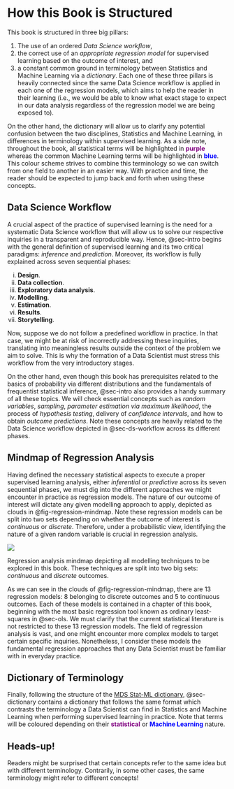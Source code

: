 # How this Book is Structured {.unnumbered}

This book is structured in three big pillars:

1. The use of an ordered *Data Science workflow*, 
2. the correct use of an *appropriate regression model* for supervised learning based on the outcome of interest, and
3. a constant common ground in terminology between Statistics and Machine Learning via a *dictionary*.
Each one of these three pillars is heavily connected since the same Data Science workflow is applied in each one of the regression models, which aims to help the reader in their learning (i.e., we would be able to know what exact stage to expect in our data analysis regardless of the regression model we are being exposed to). 

On the other hand, the dictionary will allow us to clarify any potential confusion between the two disciplines, Statistics and Machine Learning, in differences in terminology within supervised learning. As a side note, throughout the book, all statistical terms will be highlighted in <span style="color: purple;">**purple**</span> whereas the common Machine Learning terms will be highlighted in <span style="color: blue;">**blue**</span>. This colour scheme strives to combine this terminology so we can switch from one field to another in an easier way. With practice and time, the reader should be expected to jump back and forth when using these concepts.

## Data Science Workflow

A crucial aspect of the practice of supervised learning is the need for a systematic Data Science workflow that will allow us to solve our respective inquiries in a transparent and reproducible way. Hence, @sec-intro begins with the general definition of supervised learning and its two critical paradigms: *inference* and *prediction*. Moreover, its workflow is fully explained across seven sequential phases: 

i. **Design**.
ii. **Data collection**.
iii. **Exploratory data analysis**.
iv. **Modelling**.
v. **Estimation**.
vi. **Results**.
vii. **Storytelling**. 

Now, suppose we do not follow a predefined workflow in practice. In that case, we might be at risk of incorrectly addressing these inquiries, translating into meaningless results outside the context of the problem we aim to solve. This is why the formation of a Data Scientist must stress this workflow from the very introductory stages.

On the other hand, even though this book has prerequisites related to the basics of probability via different distributions and the fundamentals of frequentist statistical inference, @sec-intro also provides a handy summary of all these topics. We will check essential concepts such as *random variables*, *sampling*, *parameter estimation via maximum likelihood*, the process of *hypothesis testing*, delivery of *confidence intervals*, and how to obtain *outcome predictions*. Note these concepts are heavily related to the Data Science workflow depicted in @sec-ds-workflow across its different phases. 

## Mindmap of Regression Analysis

Having defined the necessary statistical aspects to execute a proper supervised learning analysis, either *inferential* or *predictive* across its seven sequential phases, we must dig into the different approaches we might encounter in practice as regression models. The nature of our outcome of interest will dictate any given modelling approach to apply, depicted as clouds in @fig-regression-mindmap. Note these regression models can be split into two sets depending on whether the outcome of interest is *continuous* or *discrete*. Therefore, under a probabilistic view, identifying the nature of a given random variable is crucial in regression analysis.

::: {#fig-regression-mindmap}
[![](https://mermaid.ink/img/pako:eNqVVd9v2jAQ_lciP4FEOgolDdE0aaVTN2kr1VhfKl6u8REsJT56dugPxP8-J6SCAgHqp-R8933fnc_nhYhJoohEprTMYDbWnsdEtvEXE0ZjFGmvsHnedw3pq1GmufodkLZK55Sbr4_85dswtzFluNqLIhWTbkzAeBPwOU-Rq6hi3etHyrVEuTZ9DMCXeAo6QR9SuxFXrOaQpdLAryXpbwRj_dFTDk5qaVmrbqwDb0lrTMCqOdZRpqQTH5jpuSD1WSXTHeobyDLYYtnwuWOaEVtnrCOZIceoLSS4DX2F9gDyKOe5mkPq_VNZbQYxpKglsG-dk9kiWCzugCFDyypeLj_ulQLW26WMd8b6mq5QR5ip2WHkAb1slKaC_AlvwNJ4O9DXysSMFo_1lJ1uZHhVdkRdYaSK0bfPtFOSkVNuVkzXYGGv-quNZqNEGVsV6EBNXLf5J0JTpqqCHAcfuDtj63LMDfLumf94ypVUxrWdQXlYzCAFRxhXau5IGUP6WKbDOfKJ-LfV_Su9PmR-Kr5HXPrfu8lxKusNamRI1VvleGJeD8jk_9KTFOwxhl3XoxwD55oQF8WuO043IrZP89ZVTG9G7JlhroP8PG3ukfknT-3n2q1Yq1l7nJP2clbRn-B7X42deTGU0jRrnIv7tj9AtESGnIGS7n1bFOFjYafoJoqI3KfECbi6jMVYL50r5JZGrzoWkeUcWyKfSXdS1woSN99ENIHUOOsMtIgW4kVEficMzy4vgiDo94Ner93vXrTEq7OfBxdnl0Ev7AVhOwyCdrBsiTcih3F-1u2e98NOEIT9sNvudDstgVJZ4j-rR7h8i0uShzKgULL8DwFMR-8?type=png)](https://mermaid.live/edit#pako:eNqVVd9v2jAQ_lciP4FEOgolDdE0aaVTN2kr1VhfKl6u8REsJT56dugPxP8-J6SCAgHqp-R8933fnc_nhYhJoohEprTMYDbWnsdEtvEXE0ZjFGmvsHnedw3pq1GmufodkLZK55Sbr4_85dswtzFluNqLIhWTbkzAeBPwOU-Rq6hi3etHyrVEuTZ9DMCXeAo6QR9SuxFXrOaQpdLAryXpbwRj_dFTDk5qaVmrbqwDb0lrTMCqOdZRpqQTH5jpuSD1WSXTHeobyDLYYtnwuWOaEVtnrCOZIceoLSS4DX2F9gDyKOe5mkPq_VNZbQYxpKglsG-dk9kiWCzugCFDyypeLj_ulQLW26WMd8b6mq5QR5ip2WHkAb1slKaC_AlvwNJ4O9DXysSMFo_1lJ1uZHhVdkRdYaSK0bfPtFOSkVNuVkzXYGGv-quNZqNEGVsV6EBNXLf5J0JTpqqCHAcfuDtj63LMDfLumf94ypVUxrWdQXlYzCAFRxhXau5IGUP6WKbDOfKJ-LfV_Su9PmR-Kr5HXPrfu8lxKusNamRI1VvleGJeD8jk_9KTFOwxhl3XoxwD55oQF8WuO043IrZP89ZVTG9G7JlhroP8PG3ukfknT-3n2q1Yq1l7nJP2clbRn-B7X42deTGU0jRrnIv7tj9AtESGnIGS7n1bFOFjYafoJoqI3KfECbi6jMVYL50r5JZGrzoWkeUcWyKfSXdS1woSN99ENIHUOOsMtIgW4kVEficMzy4vgiDo94Ner93vXrTEq7OfBxdnl0Ev7AVhOwyCdrBsiTcih3F-1u2e98NOEIT9sNvudDstgVJZ4j-rR7h8i0uShzKgULL8DwFMR-8)

Regression analysis mindmap depicting all modelling techniques to be explored in this book. These techniques are split into two big sets: *continuous* and *discrete* outcomes.
:::

As we can see in the clouds of @fig-regression-mindmap, there are 13 regression models: 8 belonging to discrete outcomes and 5 to continuous outcomes. Each of these models is contained in a chapter of this book, beginning with the most basic regression tool known as ordinary least-squares in @sec-ols. We must clarify that the current statistical literature is not restricted to these 13 regression models. The field of regression analysis is vast, and one might encounter more complex models to target certain specific inquiries. Nonetheless, I consider these models the fundamental regression approaches that any Data Scientist must be familiar with in everyday practice.

## Dictionary of Terminology

Finally, following the structure of the [MDS Stat-ML dictionary](https://ubc-mds.github.io/resources_pages/terminology/), @sec-dictionary contains a dictionary that follows the same format which contrasts the terminology a Data Scientist can find in Statistics and Machine Learning when performing supervised learning in practice. Note that terms will be coloured depending on their <span style="color: purple;">**statistical**</span> or <span style="color: blue;">**Machine Learning**</span> nature.

::: {.callout-tip appearance="simple"}

## Heads-up!

Readers might be surprised that certain concepts refer to the same idea but with different terminology. Contrarily, in some other cases, the same terminology might refer to different concepts! 

:::





